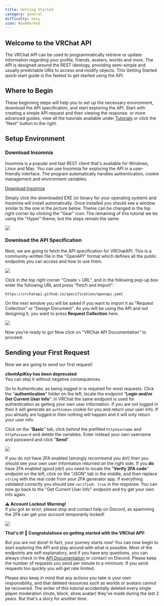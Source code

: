 ```yaml
---
title: Getting Started
category: general
difficulty: easy
icon: BookMarked
---
```


## Welcome to the VRChat API

The VRChat API can be used to programmatically retrieve or update information regarding your profile, friends, avatars, worlds and more. The API is designed around the REST ideology, providing semi-simple and usually predictable URIs to access and modify objects. This Getting Started quick-start guide is the fastest to get started using the API.

## Where to Begin

These beginning steps will help you to set up the necessary environment, download the API specification, and start exploring the API.
Start with creating a simple API request and then viewing the response. 
or more advanced guides, view all the tutorials available under [Tutorials](/tutorials) or click the "Next" button to the right.

## Setup Environment

### Download Insomnia

Insomnia is a popular and fast REST client that's available for Windows, Linux and Mac.
You can use Insomnia for exploring the API in a user-friendly interface.
The program automatically handles authentication, cookie management and environment variables.

<a target="_blank" href="https://insomnia.rest/download" class="btn btn-purple fw-bold btn-lg">Download Insomnia</a>

Simply click the downloaded EXE (or binary for your operating system) and Insomnia will install automatically.
Once installed you should see a window similar to the one in the picture below.
Theme can be changed in the top right corner by clicking the "Gear" icon.
The remaining of this tutorial we be using the "Hyper" theme, but the steps remain the same.

![](/assets/img/tutorials/getting-started/insomnia1.png)

### Download the API Specification

Next, we are going to fetch the API specification for VRChatAPI.
This is a community-written file in the "OpenAPI" format which defines all the public endpoints you can access and how to use them.

![](/assets/img/tutorials/getting-started/insomnia2.png)

Click in the top right corner "Create > URL", and in the following pop-up box enter the following URL and press "Fetch and Import":

```
https://vrchatapi.github.io/specification/openapi.yaml
```

On the next window you will be asked if you want to import it as "Request Collection" or "Design Document".
As you will be using the API and not designing it, you want to press **Request Collection** here.

![](/assets/img/tutorials/getting-started/insomnia3.png)

Now you're ready to go! Now click on "VRChat API Documentation" to proceed.

## Sending your First Request

Now we are going to send our first request!

<div class="callout callout-info mb-3">
  <strong>clientApiKey has been deprecated</strong><br/>
  You can skip it without negative consequences.
</div>

Go to Authenticate, as being logged in is required for most requests.
Click the "**authentication**" folder on the left, locate the endpoint "**Login and/or Get Current User Info**".
In VRChat the same endpoint is used for authentication as getting your own user information.
If you are not logged in then it will generate an `authtoken` cookie for you and return your user info.
If you already are logged in then nothing will happen and it will only return your user info.

Click on the "**Basic**" tab, click *behind* the prefilled `httpUsername` and `httpPassword` and delete the variables.
Enter instead your own username and password and click "**Send**".

![](/assets/img/tutorials/getting-started/insomnia5.png)

If you do not have 2FA enabled (strongly recommend you do!) then you should see your own user information returned on the right side.
If you **do** have 2FA enabled (good job!) you need to locate the "**Verify 2FA code**" endpoint on the left, click on the "JSON" tab in the middle,
and then replace `string` with the real code from your 2FA generator app. If everything validated correctly you should see `verified: true` in the response.
You can now go back to the "Get Current User Info" endpoint and try get your own info again.

<div class="callout callout-warning mb-3">
  <strong>⚠️ Account Lockout Warning!</strong><br/>
  If you got an error, please stop and contact help on Discord, as spamming the 2FA can get your account temporarily locked!
</div>

![](/assets/img/tutorials/getting-started/insomnia6.png)

**That's it! 🎉 Congratulations on getting started with the VRChat API!**

But you are not done! In fact, your journey starts now! You can now begin to start exploring the API and play around with what is possible.
Most of the endpoints are self-explanatory, and if you have any questions, you can always check in the [API Documentation](/docs/api) or contact on Discord.
Please keep the number of requests you send per minute to a minimum. If you send requests too quickly you will get rate limited.

Please also keep in mind that any actions you take is your own responsibility, and that deleted resources such as worlds or avatars cannot be recovered.
The writer of this tutorial accidentally deleted every single player moderation (mute, block, show avatar) they've made during the last 2 years. But that's a story for another time.
